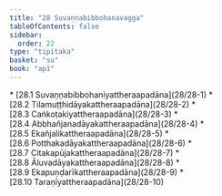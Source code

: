 ```yaml
---
title: "28 Suvaṇṇabibbohanavagga"
tableOfContents: false
sidebar:
  order: 22
type: "tipitaka"
basket: "su"
book: "ap1"
---
```



<DynamicBreadcrumb />



<TableOfContents book="ap1" section="28">
* [28.1 Suvaṇṇabibbohaniyattheraapadāna](28/28-1)
* [28.2 Tilamuṭṭhidāyakattheraapadāna](28/28-2)
* [28.3 Caṅkoṭakiyattheraapadāna](28/28-3)
* [28.4 Abbhañjanadāyakattheraapadāna](28/28-4)
* [28.5 Ekañjalikattheraapadāna](28/28-5)
* [28.6 Potthakadāyakattheraapadāna](28/28-6)
* [28.7 Citakapūjakattheraapadāna](28/28-7)
* [28.8 Āluvadāyakattheraapadāna](28/28-8)
* [28.9 Ekapuṇḍarīkattheraapadāna](28/28-9)
* [28.10 Taraṇīyattheraapadāna](28/28-10)
</TableOfContents>